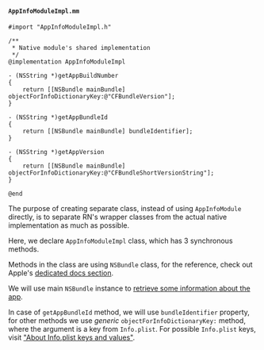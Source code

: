 #### `AppInfoModuleImpl.mm`

```objc title="ios/AppInfoModuleImpl.mm"
#import "AppInfoModuleImpl.h"

/**
 * Native module's shared implementation
 */
@implementation AppInfoModuleImpl

- (NSString *)getAppBuildNumber
{
    return [[NSBundle mainBundle] objectForInfoDictionaryKey:@"CFBundleVersion"];
}

- (NSString *)getAppBundleId
{
    return [[NSBundle mainBundle] bundleIdentifier];
}

- (NSString *)getAppVersion
{
    return [[NSBundle mainBundle] objectForInfoDictionaryKey:@"CFBundleShortVersionString"];
}

@end
```

The purpose of creating separate class, instead of using `AppInfoModule` directly, is to separate RN's wrapper classes from the actual native implementation as much as possible.

Here, we declare `AppInfoModuleImpl` class, which has 3 synchronous methods.

Methods in the class are using `NSBundle` class, for the reference, check out Apple's [dedicated docs section](https://developer.apple.com/documentation/foundation/nsbundle?language=objc).

We will use main `NSBundle` instance to [retrieve some information about the app](https://developer.apple.com/documentation/foundation/nsbundle#1652578).

In case of `getAppBundleId` method, we will use `bundleIdentifier` property, for other methods we use _generic_ `objectForInfoDictionaryKey:` method, where the argument is a key from `Info.plist`.
For possible `Info.plist` keys, visit ["About Info.plist keys and values"](https://developer.apple.com/library/archive/documentation/General/Reference/InfoPlistKeyReference/Introduction/Introduction.html).
